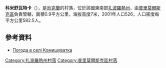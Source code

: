 {{coord|46|42|31|N|36|17|27|E|scale:100000|display=title}}

'''科米舒瓦特卡'''（{{lang-uk|Комишуватка}}），是[[烏克蘭|烏克蘭]]的村落，位於該國東南部[[扎波羅熱州|扎波羅熱州]]，由[[普里莫爾斯克區|普里莫爾斯克區]]負責管轄，面積0.9平方公里，海拔高度7米，2001年人口526，人口密度每平方公里582.5人。

==參考資料==
* [http://weather.in.ua/ua/zaporozhskaja/11236 Погода в селі Комишуватка]

[[Category:扎波羅熱州村落|Category:扎波羅熱州村落]]
[[Category:普里莫爾斯克區村落|Category:普里莫爾斯克區村落]]


{{Zaporizhia-geo-stub}}